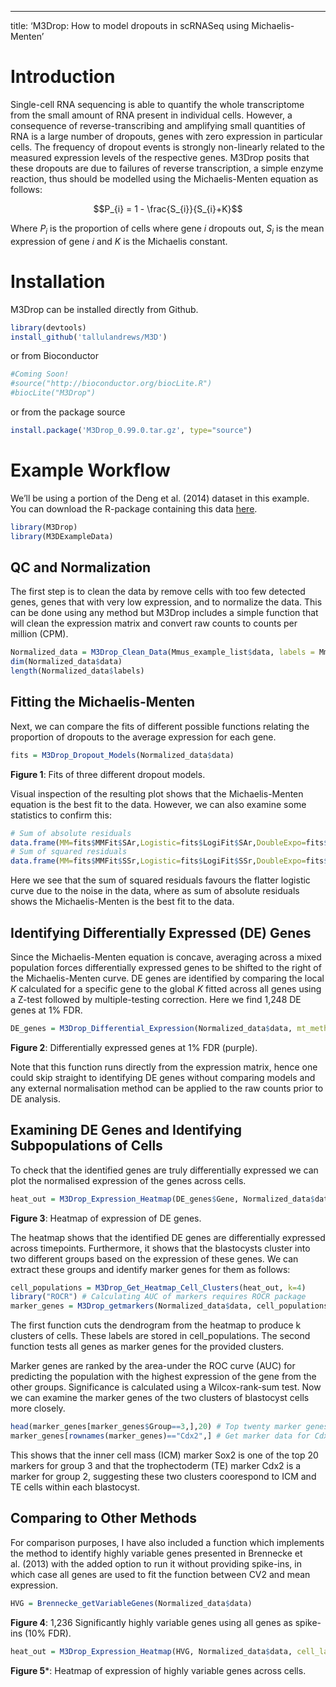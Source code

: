 ---
title: 'M3Drop: How to model dropouts in scRNASeq using Michaelis-Menten'

# Introduction
Single-cell RNA sequencing is able to quantify the whole transcriptome from the small amount of RNA present in individual cells. However, a consequence of reverse-transcribing and amplifying small quantities of RNA is a large number of dropouts, genes with zero expression in particular cells. The frequency of dropout events is strongly non-linearly related to the measured expression levels of the respective genes. M3Drop posits that these dropouts are due to failures of reverse transcription, a simple enzyme reaction, thus should be modelled using the Michaelis-Menten equation as follows:

$$P_{i} = 1 - \frac{S_{i}}{S_{i}+K}$$

Where $P_{i}$ is the proportion of cells where gene $i$ dropouts out, $S_{i}$ is the mean expression of gene $i$ and $K$ is the Michaelis constant.

# Installation
M3Drop can be installed directly from Github.
```r
library(devtools)
install_github('tallulandrews/M3D')
```
or from Bioconductor
```r
#Coming Soon!
#source("http://bioconductor.org/biocLite.R")
#biocLite("M3Drop")
```
or from the package source
```r
install.package('M3Drop_0.99.0.tar.gz', type="source")
```

# Example Workflow
We'll be using a portion of the Deng et al. (2014) dataset in this example. You can download the R-package containing this data [here](https://github.com/tallulandrews/M3DExampleData.git).
```r
library(M3Drop)
library(M3DExampleData)
```

## QC and Normalization
The first step is to clean the data by remove cells with too few detected genes, genes that with very low expression, and to normalize the data. This can be done using any method but M3Drop includes a simple function that will clean the expression matrix and convert raw counts to counts per million (CPM).

```r
Normalized_data = M3Drop_Clean_Data(Mmus_example_list$data, labels = Mmus_example_list$labels, is.counts=TRUE, min_detected_genes=2000) # Remove cells with <2,000 detected genes and apply CPM normalization
dim(Normalized_data$data)
length(Normalized_data$labels)
```

## Fitting the Michaelis-Menten
Next, we can compare the fits of different possible functions relating the proportion of dropouts to the average expression for each gene.

```r
fits = M3Drop_Dropout_Models(Normalized_data$data)
```
**Figure 1**: Fits of three different dropout models.

Visual inspection of the resulting plot shows that the Michaelis-Menten equation is the best fit to the data. However, we can also examine some statistics to confirm this:
```r
# Sum of absolute residuals
data.frame(MM=fits$MMFit$SAr,Logistic=fits$LogiFit$SAr,DoubleExpo=fits$ExpoFit$SAr)
# Sum of squared residuals
data.frame(MM=fits$MMFit$SSr,Logistic=fits$LogiFit$SSr,DoubleExpo=fits$ExpoFit$SSr)
```
Here we see that the sum of squared residuals favours the flatter logistic curve due to the noise in the data, where as sum of absolute residuals shows the Michaelis-Menten is the best fit to the data.

## Identifying Differentially Expressed (DE) Genes

Since the Michaelis-Menten equation is concave, averaging across a mixed population forces differentially expressed genes to be shifted to the right of the Michaelis-Menten curve. DE genes are identified by comparing the local $K$ calculated for a specific gene to the global $K$ fitted across all genes using a Z-test followed by multiple-testing correction. Here we find 1,248 DE genes at 1% FDR.

```r
DE_genes = M3Drop_Differential_Expression(Normalized_data$data, mt_method="fdr", mt_threshold=0.01)
```
**Figure 2**: Differentially expressed genes at 1% FDR (purple).

Note that this function runs directly from the expression matrix, hence one could skip straight to identifying DE genes without comparing models and any external normalisation method can be applied to the raw counts prior to DE analysis. 

## Examining DE Genes and Identifying Subpopulations of Cells

To check that the identified genes are truly differentially expressed we can plot the normalised expression of the genes across cells.

```r
heat_out = M3Drop_Expression_Heatmap(DE_genes$Gene, Normalized_data$data, cell_labels = Normalized_data$labels)
```
**Figure 3**: Heatmap of expression of DE genes.

The heatmap shows that the identified DE genes are differentially expressed across timepoints. Furthermore, it shows that the blastocysts cluster into two different groups based on the expression of these genes. We can extract these groups and identify marker genes for them as follows:

```r
cell_populations = M3Drop_Get_Heatmap_Cell_Clusters(heat_out, k=4)
library("ROCR") # Calculating AUC of markers requires ROCR package
marker_genes = M3Drop_getmarkers(Normalized_data$data, cell_populations)
```

The first function cuts the dendrogram from the heatmap to produce k clusters of cells. These labels are stored in cell_populations. The second function tests all genes as marker genes for the provided clusters.

Marker genes are ranked by the area-under the ROC curve (AUC) for predicting the population with the highest expression of the gene from the other groups. Significance is calculated using a Wilcox-rank-sum test. Now we can examine the marker genes of the two clusters of blastocyst cells more closely.

```r
head(marker_genes[marker_genes$Group==3,],20) # Top twenty marker genes
marker_genes[rownames(marker_genes)=="Cdx2",] # Get marker data for Cdx2
```

This shows that the inner cell mass (ICM) marker Sox2 is one of the top 20 markers for group 3 and that the trophectoderm (TE) marker Cdx2 is a marker for group 2, suggesting these two clusters coorespond to ICM and TE cells within each blastocyst.

## Comparing to Other Methods

For comparison purposes, I have also included a function which implements the method to identify highly variable genes presented in Brennecke et al. (2013) with the added option to run it without providing spike-ins, in which case all genes are used to fit the function between CV2 and mean expression.

```r
HVG = Brennecke_getVariableGenes(Normalized_data$data)
```
**Figure 4**: 1,236 Significantly highly variable genes using all genes as spike-ins (10% FDR).

```r
heat_out = M3Drop_Expression_Heatmap(HVG, Normalized_data$data, cell_labels = Normalized_data$labels)
```
**Figure 5***: Heatmap of expression of highly variable genes across cells.
